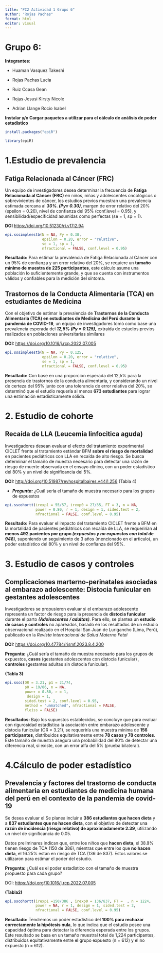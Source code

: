 ---
title: "PC2 Actividad 1 Grupo 6"
author: "Rojas Pachas"
format: html
editor: visual
---

# Grupo 6:

**Integrantes:**

-   Huaman Vasquez Takeshi

-   Rojas Pachas Lucia

-   Ruiz Ccasa Gean

-   Rojas Jesusi Kirsty Nicole

-   Adrian Llange Rocio Isabel

**Instalar y/o Cargar paquetes a utilizar para el cálculo de análisis de poder estadístico**

```{r}
install.packages("epiR")
```

```{r}
library(epiR)
```

# 1.Estudio de prevalencia

## **Fatiga Relacionada al Cáncer (FRC)**

Un equipo de investigadores desea determinar la frecuencia de **Fatiga Relacionada al Cáncer (FRC)** en niños, niñas y adolescentes oncológicos o sobrevivientes de cáncer, los estudios previos muestran una prevalencia estimada cercana al ***30%. (Py= 0.30)***, margen de error relativo del 20% (epsilon = 0.20), nivel de confianza del 95% (conf.level = 0.95), y sensibilidad/especificidad asumidas como perfectas (se = 1, sp = 1).

**DOI** <https://doi.org/10.51230/ri.v17i2.94>

```{r}
epi.sssimpleestb(N = NA, Py = 0.30, 
                 epsilon = 0.20, error = "relative", 
                 se = 1, sp = 1, 
                 nfractional = FALSE, conf.level = 0.95)
```

**Resultado:** Para estimar la prevalencia de Fatiga Relacionada al Cáncer con un 95% de confianza y un error relativo del 20%, se requiere un **tamaño mínimo de muestra de 225 participantes**, este cálculo asume una población lo suficientemente grande, y que se cuenta con instrumentos válidos y confiables para la medición del síntoma.

## **Trastornos de la Conducta Alimentaria (TCA) en estudiantes de Medicina**

Con el objetivo de estimar la prevalencia de **Trastornos de la Conducta Alimentaria (TCA) en estudiantes de Medicina del Perú durante la pandemia de COVID-19**, un equipo de investigadores tomó como base una prevalencia esperada del ***12,5% (Py = 0.125),*** extraída de estudios previos realizados en poblaciones universitarias similares

**DOI:** <https://doi.org/10.1016/j.rcp.2022.07.005>

```{r}
epi.sssimpleestb(N = NA, Py = 0.125, 
                 epsilon = 0.20, error = "relative", 
                 se = 1, sp = 1, 
                 nfractional = FALSE, conf.level = 0.95)

```

**Resultado:** Con base en una proporción esperada del 12,5% para la presencia de trastornos de la conducta alimentaria, y considerando un nivel de certeza del 95% junto con una tolerancia de error relativa del 20%, se determinó que el estudio requería al menos **673 estudiantes** para lograr una estimación estadísticamente sólida.

# 2. Estudio de cohorte

## Recaída de LLA (Leucemia linfocitica aguda)

Investigadores desean evaluar el efecto del tratamiento experimental CICLET frente al tratamiento estándar BFM **sobre el riesgo de mortalidad** en pacientes pediátricos con LLA en recaída de alto riesgo. Se busca determinar el tamaño de muestra necesario para detectar una razón de riesgo de muerte observada en el ensayo clínico, con un poder estadístico del 80% y un nivel de significancia del 5%.

**DOI:** <http://doi.org/10.51987/revhospitalbaires.v44i1.256> (Tabla 4)

-   ***Pregunta:*** ¿Cuál sería el tamaño de muestra necesario para los grupos de expuestos

```{r}
epi.sscohortt(irexp1 = 55/57, irexp0 = 27/35, FT = 3, n = NA, 
              power = 0.80, r = 1, design = 1, sided.test = 2, 
              nfractional = FALSE, conf.level = 0.95)
```

**Resultado:** Para evaluar el impacto del tratamiento CICLET frente a BFM en la mortalidad de pacientes pediátricos con recaída de LLA, se requerirían **al menos 492 pacientes por grupo *(expuestos y no expuestos con total de 948****),* suponiendo un seguimiento de 3 años (mencionado en el articulo), un poder estadístico del 80% y un nivel de confianza del 95%.

# 3. Estudio de casos y controles

## **Complicaciones marterno-perinatales asociadas al embarazo adolescente: Distocia funicular en gestantes adolescentes**

Investigadores se propusieron evaluar si el embarazo adolescente representa un factor de riesgo para la presencia de **distocia funicular** durante el parto ***(Adolescentes / adultas)***. Para ello, se plantea un **estudio de casos y controles** no apareados, basado en los resultados de un estudio observacional realizado en el Hospital San Juan de Lurigancho (Lima, Perú), publicado en la *Revista Internacional de Salud Materno Fetal*

**DOI:** <https://doi.org/10.47784/rismf.2023.8.4.200>

**Pregunta:** ¿Cuál sería el tamaño de muestra necesario para los grupos de expuestos, **casos** (gestantes adolescentes con distocia funicular) , **controles** (gestantes adultas sin distocia funicular).

**(Tabla 3)**

```{r}
epi.sscc(OR = 3.21, p1 = 21/74, 
         p0 = 10/86, n = NA, 
         power = 0.80, r = 1, 
          design = 1, 
         sided.test = 2, conf.level = 0.95, 
         method = "unmatched", nfractional = FALSE, 
         fleiss = FALSE)
```

**Resultados:** Bajo los supuestos establecidos, se concluye que para evaluar con rigurosidad estadística la asociación entre embarazo adolescente y distocia funicular (OR = 3.21), se requeriría una muestra mínima de **156 participantes**, distribuidos equitativamente entre **78 casos y 78 controles**. Este tamaño de muestra asegura una probabilidad del 80% de detectar una diferencia real, si existe, con un error alfa del 5% (prueba bilateral).

# **4.Cálculo de poder estadístico**

## Prevalencia y factores del trastorno de conducta alimentaria en estudiantes de medicina humana del perú en el contexto de la pandemia de covid-19

Se desea evaluar el Se planea incluir a **386 estudiantes que hacen dieta** y a **837 estudiantes que no hacen dieta**, con el objetivo de detectar una **razón de incidencia (riesgo relativo) de aproximadamente 2.39**, utilizando un nivel de significancia de 0.05.

Datos preliminares indican que, entre los niños que **hacen dieta**, el 38.8% tienen riesgo de TCA (150 de 386), mientras que entre los que **no hacen dieta**, el 16.25% estan en riesgo de TCA (136 de 837). Estos valores se utilizaron para estimar el poder del estudio.

**Pregunta:** ¿Cuál es el poder estadístico con el tamaño de muestra propuesto para cada grupo?

DOI: <https://doi.org/10.1016/j.rcp.2022.07.005>

**(Tabla2)**

```{r}

epi.sscohortt(irexp1 =150/386 , irexp0 = 136/837, FT =  , n = 1224, 
              power = NA, r = 1, design = 1, sided.test = 2, 
              nfractional = FALSE, conf.level = 0.95)
```

**Resultado:** Tendremos un poder estadístico del **100% para rechazar correctamente la hipótesis nula**, lo que indica que el estudio posee una capacidad óptima para detectar la diferencia esperada entre los grupos. Este resultado se basa en un tamaño muestral total de 1,224 participantes, distribuidos equitativamente entre el grupo expuesto (n = 612) y el no expuesto (n = 612).
